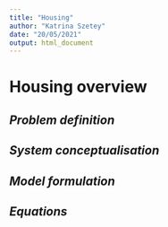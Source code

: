 ```yaml
---
title: "Housing"
author: "Katrina Szetey"
date: "20/05/2021"
output: html_document
---
```


# Housing overview


## *Problem definition*



## *System conceptualisation*



## *Model formulation*



## *Equations*

